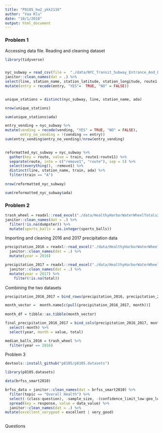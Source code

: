 ```yaml
---
title: "P8105_hw2_ykk2116"
author: "Yaa Klu"
date: "10/1/2018"
output: html_document
---
```


### Problem 1

Accessing data file. Reading and cleaning dataset
```r

library(tidyverse) 


nyc_subway = read_csv(file =  "./data/NYC_Transit_Subway_Entrance_And_Exit_Data (1).csv") %>%
janitor::clean_names(dat = .) %>%
select(line, station_name, station_latitude, station_longitude, route1:route11, entry, vending, entrance_type, ada) %>%
mutate(entry = recode(entry, "YES"=  TRUE, "NO" = FALSE))
 
```


```r
unique_stations = distinct(nyc_subway, line, station_name, ada)

nrow(unique_stations)

sum(unique_stations$ada)

```


```r

entry_vending = nyc_subway %>%
mutate(vending = recode(vending, "YES" = TRUE, "NO" = FALSE),
       entry_no_vending = !(vending == entry))
sum(entry_vending$entry_no_vending)/nrow(entry_vending)       
       
```



```r

reformatted_nyc_subway = nyc_subway %>%
  gather(key = route, value = train, route1:route11) %>%
  separate(route, into = c("remove1", "route"), sep = 5) %>%
  select(everything(), -remove1) %>% 
  distinct(line, station_name, train, ada) %>% 
  filter(train == "A")
 
nrow(reformatted_nyc_subway)

sum(reformatted_nyc_subway$ada)

```

### Problem 2

```r

trash_wheel = readxl::read_excel("./data/HealthyHarborWaterWheelTotals2017-9-26.xlsx", sheet = "Mr. Trash Wheel", range = "A2:N258") %>%
janitor::clean_names(dat = .) %>%
  filter(!is.na(dumpster)) %>%
  mutate(sports_balls = as.integer(sports_balls))

```


Importing and cleaning 2016 and 2017 precipitation data
```r
precipitation_2016 = readxl::read_excel("./data/HealthyHarborWaterWheelTotals2017-9-26.xlsx", sheet = "2016 Precipitation", range = "A2:B14") %>%
  janitor::clean_names(dat = .) %>%
  mutate(year = 2016) 

precipitation_2017 = readxl::read_excel("./data/HealthyHarborWaterWheelTotals2017-9-26.xlsx", sheet = "2017 Precipitation", range = "A2:B14") %>%  
  janitor::clean_names(dat = .) %>%
  mutate(year = 2017) %>%
    filter(!is.na(total))
```

Combining the two datasets
```r
precipitation_2016_2017 = bind_rows(precipitation_2016, precipitation_2017)

month_vector =  month.name[c(pull(precipitation_2016_2017, month))]
 
month_df = tibble::as.tibble(month_vector) 

final_precipitation_2016_2017 = bind_cols(precipitation_2016_2017, month_df) %>%
  select(-month) %>%
  select(year, month = value, total)
```


```r
median_balls_2016 = trash_wheel %>% 
  filter(year == 2016) 
```


Problem 3

```r
devtools::install_github("p8105/p8105.datasets")

library(p8105.datasets)

data(brfss_smart2010)

```


```r
brfss_data = janitor::clean_names(dat = brfss_smart2010) %>%
  filter(topic == "Overall Health") %>%
  select(-(class:question), -sample_size, -(confidence_limit_low:geo_location)) %>%
  spread(key = response, value = data_value) %>%
  janitor::clean_names(dat = .) %>%   
mutate(excellent_verygood = excellent | very_good)
 
```

Questions











